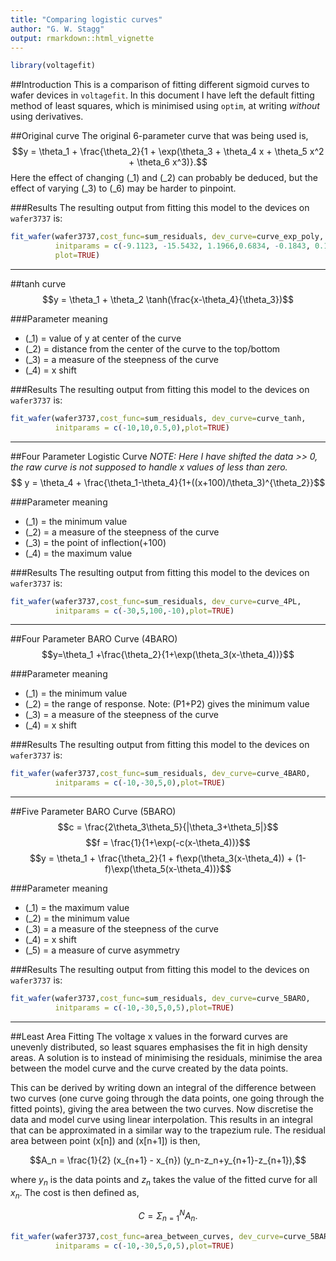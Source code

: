 ```yaml
---
title: "Comparing logistic curves"
author: "G. W. Stagg"
output: rmarkdown::html_vignette
---
```

<!--
%\VignetteEngine{knitr::rmarkdown}
%\VignetteIndexEntry{Comparing logistic curves}
-->
```r
library(voltagefit)
```

##Introduction
This is a comparison of fitting different sigmoid curves to wafer devices in `voltagefit`. In this document I have left the default fitting method of least squares, which is minimised using `optim`, at writing *without* using derivatives.

##Original curve
The original 6-parameter curve that was being used is,
$$y = \theta_1 + \frac{\theta_2}{1 + \exp(\theta_3 + \theta_4 x + \theta_5 x^2 + \theta_6 x^3)}.$$
Here the effect of changing \(\theta_1\) and \(\theta_2\) can probably be deduced, but the effect of varying \(\theta_3\) to \(\theta_6\) may be harder to pinpoint.

###Results
The resulting output from fitting this model to the devices on `wafer3737` is:
```r
fit_wafer(wafer3737,cost_func=sum_residuals, dev_curve=curve_exp_poly, 
          initparams = c(-9.1123, -15.5432, 1.1966,0.6834, -0.1843, 0.1418),
          plot=TRUE)
```

------------------------------------------------------------------------

##tanh curve
$$y = \theta_1 + \theta_2 \tanh(\frac{x-\theta_4}{\theta_3})$$

###Parameter meaning

  * \(\theta_1\) = value of y at center of the curve
  * \(\theta_2\) = distance from the center of the curve to the top/bottom
  * \(\theta_3\) = a measure of the steepness of the curve
  * \(\theta_4\) = x shift

###Results
The resulting output from fitting this model to the devices on `wafer3737` is:
```r
fit_wafer(wafer3737,cost_func=sum_residuals, dev_curve=curve_tanh, 
          initparams = c(-10,10,0.5,0),plot=TRUE)
```

------------------------------------------------------------------------

##Four Parameter Logistic Curve
*NOTE: Here I have shifted the data >> 0, the raw curve is not supposed to handle x values of less than zero.*
$$ y = \theta_4 + \frac{\theta_1-\theta_4}{1+((x+100)/\theta_3)^{\theta_2}}$$

###Parameter meaning

  * \(\theta_1\) = the minimum value
  * \(\theta_2\) = a measure of the steepness of the curve
  * \(\theta_3\) = the point of inflection(+100)
  * \(\theta_4\) = the maximum value
  
###Results
The resulting output from fitting this model to the devices on `wafer3737` is:
```r
fit_wafer(wafer3737,cost_func=sum_residuals, dev_curve=curve_4PL, 
          initparams = c(-30,5,100,-10),plot=TRUE)
```

------------------------------------------------------------------------

##Four Parameter BARO Curve (4BARO)
$$y=\theta_1 +\frac{\theta_2}{1+\exp(\theta_3(x-\theta_4))}$$

###Parameter meaning

  * \(\theta_1\) = the minimum value
  * \(\theta_2\) = the range of response. Note: (P1+P2) gives the minimum value
  * \(\theta_3\) = a measure of the steepness of the curve
  * \(\theta_4\) = x shift
  
###Results
The resulting output from fitting this model to the devices on `wafer3737` is:
```r
fit_wafer(wafer3737,cost_func=sum_residuals, dev_curve=curve_4BARO, 
          initparams = c(-10,-30,5,0),plot=TRUE)
```

------------------------------------------------------------------------

##Five Parameter BARO Curve (5BARO)
  $$c = \frac{2\theta_3\theta_5}{|\theta_3+\theta_5|}$$
  $$f = \frac{1}{1+\exp(-c(x-\theta_4))}$$
  $$y = \theta_1 + \frac{\theta_2}{1 + f\exp(\theta_3(x-\theta_4)) + (1-f)\exp(\theta_5(x-\theta_4))}$$

###Parameter meaning

  * \(\theta_1\) = the maximum value
  * \(\theta_2\) = the minimum value
  * \(\theta_3\) = a measure of the steepness of the curve
  * \(\theta_4\) = x shift
  * \(\theta_5\) = a measure of curve asymmetry
  
###Results
The resulting output from fitting this model to the devices on `wafer3737` is:
```r
fit_wafer(wafer3737,cost_func=sum_residuals, dev_curve=curve_5BARO, 
          initparams = c(-10,-30,5,0,5),plot=TRUE)
```

------------------------------------------------------------------------

##Least Area Fitting
The voltage x values in the forward curves are unevenly distributed, so least squares emphasises the fit in high density areas. A solution is to instead of minimising the residuals, minimise the area between the model curve and the curve created by the data points.

This can be derived by writing down an integral of the difference between two curves (one curve going through the data points, one going through the fitted points), giving the area between the two curves. Now discretise the data and model curve using linear interpolation. This results in an integral that can be approximated in a similar way to the trapezium rule. The residual area between point \(x[n]\) and \(x[n+1]\) is then,

$$A_n = \frac{1}{2} (x_{n+1} - x_{n}) (y_n-z_n+y_{n+1}-z_{n+1}),$$

where $y_n$ is the data points and $z_n$ takes the value of the fitted curve for all $x_n$. The cost is then defined as,

$$C = \Sigma_{n=1}^N A_n.$$

```r
fit_wafer(wafer3737,cost_func=area_between_curves, dev_curve=curve_5BARO, 
          initparams = c(-10,-30,5,0,5),plot=TRUE)
```
